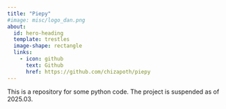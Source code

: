 ```yaml
---
title: "Piepy"
#image: misc/logo_dan.png
about:
  id: hero-heading
  template: trestles
  image-shape: rectangle
  links:
    - icon: github
      text: Github
      href: https://github.com/chizapoth/piepy
---
```


::: {#hero-heading}

This is a repository for some python code. The project is suspended as of 2025.03.

:::
